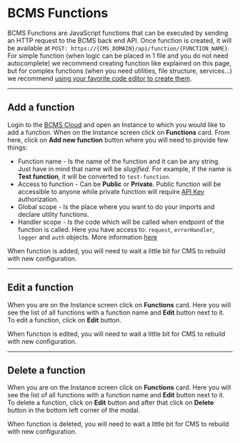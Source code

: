 # BCMS Functions

BCMS Functions are JavaScript functions that can be executed by sending an
HTTP request to the BCMS back end API. Once function is created, it will be
available at `POST: https://{CMS_DOMAIN}/api/function/{FUNCTION_NAME}`.
For simple function (when logic can be placed in 1 file and you do not need
autocomplete) we recommend creating function like explained on this page, but
for complex functions (when you need utilities, file structure, services...)
we recommend [using your favorite code editor to create them](/customization/functions).

---

## Add a function

Login to the [BCMS Cloud](https://cloud.thebcms.com) and open an Instance to
which you would like to add a function. When on the Instance screen click on
**Functions** card. From here, click on **Add new function** button where you
will need to provide few things:

- Function name - Is the name of the function and it can be any string. Just have
in mind that name will be *slugified*. For example, if the name is **Test function**,
it will be converted to `test-function`.
- Access to function - Can be **Public** or **Private**. Public function will be
accessible to anyone while private function will require [API Key](/inside-bcms/key-manager)
authorization.
- Global scope - Is the place where you want to do your imports and declare
utility functions.
- Handler scope - Is the code which will be called when endpoint of the function
is called. Here you have access to: `request`, `errorHandler`, `logger` and `auth` objects.
More information [here](https://github.com/becomesco/cms-backend/blob/master/src/types/function/models/main.ts#L37)

When function is added, you will need to wait a little bit for CMS to rebuild
with new configuration.

---

## Edit a function

When you are on the Instance screen click on **Functions** card. Here you will
see the list of all functions with a function name and **Edit** button next to it.
To edit a function, click on **Edit** button.

When function is edited, you will need to wait a little bit for CMS to rebuild
with new configuration.

---

## Delete a function

When you are on the Instance screen click on **Functions** card. Here you will
see the list of all functions with a function name and **Edit** button next to it.
To delete a function, click on **Edit** button and after that click on **Delete**
button in the bottom left corner of the modal.

When function is deleted, you will need to wait a little bit for CMS to rebuild
with new configuration.
